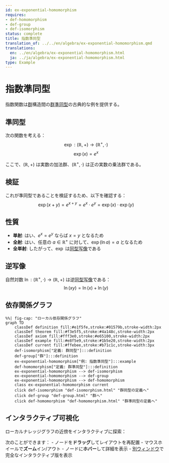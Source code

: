 ```yaml
---
id: ex-exponential-homomorphism
requires:
- def-homomorphism
- def-group
- def-isomorphism
status: complete
title: 指数準同型
translation_of: ../../en/algebra/ex-exponential-homomorphism.qmd
translations:
  en: ../en/algebra/ex-exponential-homomorphism.html
  ja: ../ja/algebra/ex-exponential-homomorphism.html
type: Example
---
```


# 指数準同型 {#ex-exponential-homomorphism}

指数関数は[群](def-group.qmd)構造間の[群準同型](def-homomorphism.qmd)の古典的な例を提供する。

## 準同型

次の関数を考える：
$$\exp: (\mathbb{R}, +) \to (\mathbb{R}^+, \cdot)$$
$$\exp(x) = e^x$$

ここで、$(\mathbb{R}, +)$ は実数の加法群、$(\mathbb{R}^+, \cdot)$ は正の実数の乗法群である。

## 検証

これが準同型であることを検証するため、以下を確認する：
$$\exp(x + y) = e^{x+y} = e^x \cdot e^y = \exp(x) \cdot \exp(y)$$

## 性質

- **単射**: はい、$e^x = e^y$ ならば $x = y$ となるため
- **全射**: はい、任意の $a \in \mathbb{R}^+$ に対して、$\exp(\ln a) = a$ となるため
- **全単射**: したがって、$\exp$ は[同型写像](def-isomorphism.qmd)である

## 逆写像

自然対数 $\ln: (\mathbb{R}^+, \cdot) \to (\mathbb{R}, +)$ は逆[同型写像](def-isomorphism.qmd)である：
$$\ln(xy) = \ln(x) + \ln(y)$$

## 依存関係グラフ

```mermaid
%%| fig-cap: "ローカル依存関係グラフ"
graph TD
    classDef definition fill:#e1f5fe,stroke:#01579b,stroke-width:2px
    classDef theorem fill:#f3e5f5,stroke:#4a148c,stroke-width:2px
    classDef axiom fill:#fff3e0,stroke:#e65100,stroke-width:2px
    classDef example fill:#e8f5e9,stroke:#1b5e20,stroke-width:2px
    classDef current fill:#ffebee,stroke:#b71c1c,stroke-width:3px
    def-isomorphism["定義: 群同型"]:::definition
    def-group["群"]:::definition
    ex-exponential-homomorphism["例: 指数準同型"]:::example
    def-homomorphism["定義: 群準同型"]:::definition
    ex-exponential-homomorphism --> def-isomorphism
    ex-exponential-homomorphism --> def-group
    ex-exponential-homomorphism --> def-homomorphism
    class ex-exponential-homomorphism current
    click def-isomorphism "def-isomorphism.html" "群同型の定義へ"
    click def-group "def-group.html" "群へ"
    click def-homomorphism "def-homomorphism.html" "群準同型の定義へ"
```

## インタラクティブ可視化

ローカルナレッジグラフの近傍をインタラクティブに探索：

::: {.graph-viz data-id="ex-exponential-homomorphism" data-width="700" data-height="500"}
:::

次のことができます：
- ノードを**ドラッグ**してレイアウトを再配置
- マウスホイールで**ズーム**イン/アウト
- ノードに**ホバー**して詳細を表示
- [別ウィンドウ](../../output/interactive/ja/ex-exponential-homomorphism.html){target="_blank"}で完全なインタラクティブ版を表示
